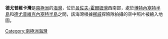 '''德尤普維卡灣'''是[[南極洲|南極洲]]的[[海灣|海灣]]，位於[[呂佐夫-霍爾姆灣|呂佐夫-霍爾姆灣]]西南部，處於[[博特內塞特半島|博特內塞特半島]]和[[德尤普維克內塞特半島|德尤普維克內塞特半島]]之間，該海灣根據[[挪威|挪威]]探險隊拍攝的空中照片被繪入地圖。

{{coord|69|44|S|37|54|E|source:GNIS|display=title}}

{{Antarctica-geo-stub}}
[[Category:南極洲海灣|Category:南極洲海灣]]